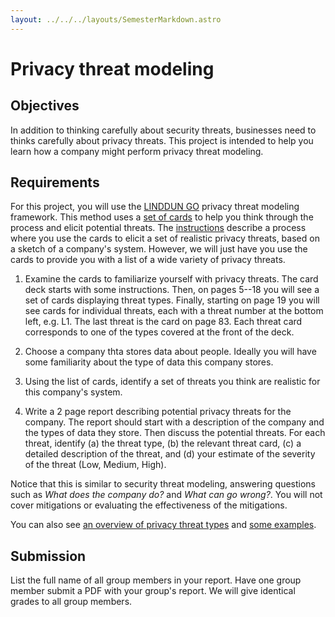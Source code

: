 ```yaml
---
layout: ../../../layouts/SemesterMarkdown.astro
---
```


# Privacy threat modeling

## Objectives

In addition to thinking carefully about security threats, businesses need to
thinks carefully about privacy threats. This project is intended to help you
learn how a company might perform privacy threat modeling.

## Requirements

For this project, you will use the [LINDDUN GO](https://linddun.org/go/) privacy
threat modeling framework. This method uses a
[set of cards](https://downloads.linddun.org/linddun-go/default/v240118/go.pdf)
to help you think through the process and elicit potential threats. The
[instructions](https://linddun.org/go-getting-started/) describe a process where
you use the cards to elicit a set of realistic privacy threats, based on a
sketch of a company's system. However, we will just have you use the cards to
provide you with a list of a wide variety of privacy threats.

1. Examine the cards to familiarize yourself with privacy threats. The card deck
   starts with some instructions. Then, on pages 5--18 you will see a set of
   cards displaying threat types. Finally, starting on page 19 you will see
   cards for individual threats, each with a threat number at the bottom left,
   e.g. L1. The last threat is the card on page 83. Each threat card corresponds
   to one of the types covered at the front of the deck.

1. Choose a company thta stores data about people. Ideally you will have some
   familiarity about the type of data this company stores.

1. Using the list of cards, identify a set of threats you think are realistic
   for this company's system.

1. Write a 2 page report describing potential privacy threats for the company.
   The report should start with a description of the company and the types of
   data they store. Then discuss the potential threats. For each threat,
   identify (a) the threat type, (b) the relevant threat card, (c) a detailed
   description of the threat, and (d) your estimate of the severity of the
   threat (Low, Medium, High).

Notice that this is similar to security threat modeling, answering questions
such as _What does the company do?_ and _What can go wrong?_. You will not cover
mitigations or evaluating the effectiveness of the mitigations.

You can also see
[an overview of privacy threat types](https://linddun.org/threat-types/) and
[some examples](https://linddun.org/cases/).

## Submission

List the full name of all group members in your report. Have one group member
submit a PDF with your group's report. We will give identical grades to all
group members.
